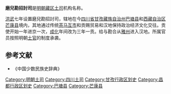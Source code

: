 '''磨兒勘招討司'''是[[明朝|明朝]][[藏区|藏区]][[土司|土司]]机构名称。

[[洪武|洪武]]七年设置磨兒勘招討司，辖地在今[[四川省|四川省]][[甘孜藏族自治州|甘孜藏族自治州]][[巴塘县|巴塘县]]和[[西藏自治区|西藏自治区]][[芒康县|芒康县]]境内，其地通过传统[[茶马互市|茶马互市]]和贡赐贸易和汉地保持政治经济文化交往。贡使开始一年进京一次，[[成化|成化]]年间改为三年一贡。给与勘合从[[雅州|雅州]]进入汉地。所属官员按照明朝[[土官|土官]]的制度承袭。
== 参考文献 ==
* 《中国少数民族史辞典》
{{明朝行政区划|军}}

[[Category:明朝土司|Category:明朝土司]]
[[Category:四川土司|Category:四川土司]]
[[Category:甘孜行政区划史|Category:甘孜行政区划史]]
[[Category:昌都行政区划史|Category:昌都行政区划史]]
[[Category:巴塘县|Category:巴塘县]]
[[Category:芒康县|Category:芒康县]]